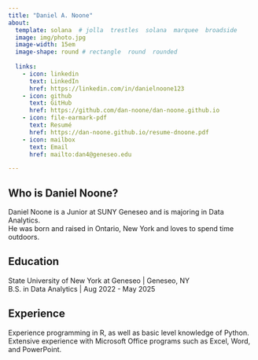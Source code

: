 ```yaml
---
title: "Daniel A. Noone"
about:
  template: solana  # jolla  trestles  solana  marquee  broadside
  image: img/photo.jpg
  image-width: 15em
  image-shape: round # rectangle  round  rounded
  
  links:
    - icon: linkedin
      text: LinkedIn
      href: https://linkedin.com/in/danielnoone123
    - icon: github
      text: GitHub
      href: https://github.com/dan-noone/dan-noone.github.io
    - icon: file-earmark-pdf
      text: Resumé
      href: https://dan-noone.github.io/resume-dnoone.pdf
    - icon: mailbox
      text: Email
      href: mailto:dan4@geneseo.edu

---
```



## Who is Daniel Noone?

  Daniel Noone is a Junior at SUNY Geneseo and is majoring in Data Analytics. <br> He was born and raised in Ontario, New York and loves to spend time outdoors.

## Education

State University of New York at Geneseo | Geneseo, NY <br>
B.S. in Data Analytics | Aug 2022 - May 2025 <br>


## Experience

Experience programming in R, as well as basic level knowledge of Python. Extensive experience with Microsoft Office programs such as Excel, Word, and PowerPoint.


